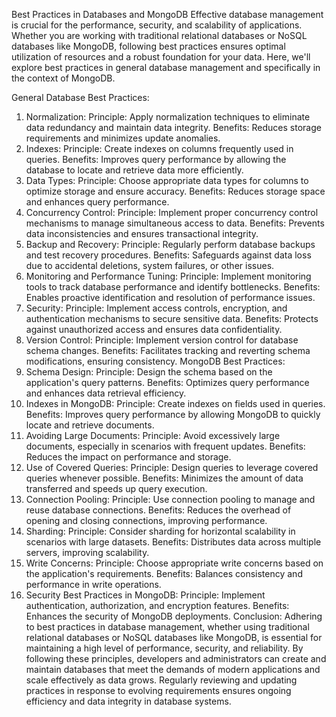 Best Practices in Databases and MongoDB
Effective database management is crucial for the performance, security, and scalability of applications. Whether you are working with traditional relational databases or NoSQL databases like MongoDB, following best practices ensures optimal utilization of resources and a robust foundation for your data. Here, we'll explore best practices in general database management and specifically in the context of MongoDB.

General Database Best Practices:
1. Normalization:
Principle: Apply normalization techniques to eliminate data redundancy and maintain data integrity.
Benefits: Reduces storage requirements and minimizes update anomalies.
2. Indexes:
Principle: Create indexes on columns frequently used in queries.
Benefits: Improves query performance by allowing the database to locate and retrieve data more efficiently.
3. Data Types:
Principle: Choose appropriate data types for columns to optimize storage and ensure accuracy.
Benefits: Reduces storage space and enhances query performance.
4. Concurrency Control:
Principle: Implement proper concurrency control mechanisms to manage simultaneous access to data.
Benefits: Prevents data inconsistencies and ensures transactional integrity.
5. Backup and Recovery:
Principle: Regularly perform database backups and test recovery procedures.
Benefits: Safeguards against data loss due to accidental deletions, system failures, or other issues.
6. Monitoring and Performance Tuning:
Principle: Implement monitoring tools to track database performance and identify bottlenecks.
Benefits: Enables proactive identification and resolution of performance issues.
7. Security:
Principle: Implement access controls, encryption, and authentication mechanisms to secure sensitive data.
Benefits: Protects against unauthorized access and ensures data confidentiality.
8. Version Control:
Principle: Implement version control for database schema changes.
Benefits: Facilitates tracking and reverting schema modifications, ensuring consistency.
MongoDB Best Practices:
1. Schema Design:
Principle: Design the schema based on the application's query patterns.
Benefits: Optimizes query performance and enhances data retrieval efficiency.
2. Indexes in MongoDB:
Principle: Create indexes on fields used in queries.
Benefits: Improves query performance by allowing MongoDB to quickly locate and retrieve documents.
3. Avoiding Large Documents:
Principle: Avoid excessively large documents, especially in scenarios with frequent updates.
Benefits: Reduces the impact on performance and storage.
4. Use of Covered Queries:
Principle: Design queries to leverage covered queries whenever possible.
Benefits: Minimizes the amount of data transferred and speeds up query execution.
5. Connection Pooling:
Principle: Use connection pooling to manage and reuse database connections.
Benefits: Reduces the overhead of opening and closing connections, improving performance.
6. Sharding:
Principle: Consider sharding for horizontal scalability in scenarios with large datasets.
Benefits: Distributes data across multiple servers, improving scalability.
7. Write Concerns:
Principle: Choose appropriate write concerns based on the application's requirements.
Benefits: Balances consistency and performance in write operations.
8. Security Best Practices in MongoDB:
Principle: Implement authentication, authorization, and encryption features.
Benefits: Enhances the security of MongoDB deployments.
Conclusion:
Adhering to best practices in database management, whether using traditional relational databases or NoSQL databases like MongoDB, is essential for maintaining a high level of performance, security, and reliability. By following these principles, developers and administrators can create and maintain databases that meet the demands of modern applications and scale effectively as data grows. Regularly reviewing and updating practices in response to evolving requirements ensures ongoing efficiency and data integrity in database systems.